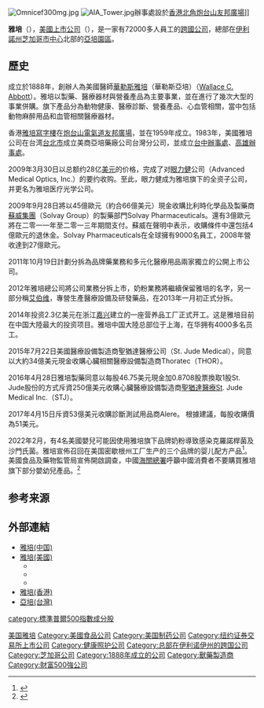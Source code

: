 {{noteTA
|T= zh-hk:雅培; zh-tw:亞培;
|1= zh-hk:雅培; zh-tw:亞培;
}}
{{Infobox Company
| company_name       = 美國雅培
| company_name_en    = Abbott Laboratories
| company_logo       = [[File:Abbott_Laboratories_logo.svg|200px]]
| company_type       = [[上市公司|上市公司]]
| company_slogan     = 
| market_information = {{nyse|ABT}}<br>[[标准普尔100指数|标准普尔100指数]]<br>[[标准普尔500指数|标准普尔500指数]]
| abbreviated_name   = 
| foundation         = {{start date and age|1888}}
| location           = {{USA}}[[伊利諾州|伊利諾州]][[芝加哥|芝加哥]][[市中心|市中心]]北部的[[亞培園區|亞培園區]]
| zip_code           = 
| area_served        = {{TWN}}、{{HKG}}、{{CHNMLD}}、<br>{{USA}}
| telephone_no       = 
| founder            = 華勒斯雅培(華勒斯亞培)(Wallace C. Abbott)
| industry           = 製藥、醫療器材、營養產品
| products           = 動物健康、醫療診斷、營養產品、心血管相關、動物麻醉用品、血管相關醫療器材
| revenue          = {{nowrap|{{increase}} [[US$|US$]]30.578 billion {{small|(2018)}}}}
| operating_income = {{nowrap|{{decrease}} US$1.73 billion {{small|(2017)}}}}
| net_income       = {{nowrap|{{decrease}} US$477 million {{small|(2017)}}}}
| assets           = {{nowrap|{{increase}} US$76.25 billion {{small|(2017)}}}}
| equity           = {{nowrap|{{increase}} US$31.10 billion {{small|(2017)}}}}
| num_employees    = {{nowrap|~99,000 {{small|(2017)}}}}
| accounting_period  = 
| parent             = 
| subsid             =
| homepage           = {{url|www.abbott.com}}
| footnotes        = <ref name="10-K Abbott Laboratories">{{cite web|url=https://www.sec.gov/Archives/edgar/data/1800/000104746918000856/a2234264z10-k.htm|title=US SEC: Form 10-K Abbott Laboratories|publisher=[[U.S._Securities_and_Exchange_Commission|U.S. Securities and Exchange Commission]]|accessdate=February 16, 2018}}</ref>
| width              = 
}}
[[File:Omnicef300mg.jpg|thumb]]
[[File:AIA_Tower.jpg|thumb]]辦事處設於[[香港|香港]][[北角|北角]][[炮台山|炮台山]][[友邦廣場|友邦廣場]]]]

'''雅培'''（{{lang-en|'''Abbott Laboratories'''}}），[[美國|美國]][[上市公司|上市公司]]（{{nyse|ABT}}），是一家有72000多人員工的[[跨國公司|跨國公司]]，總部在[[伊利諾州|伊利諾州]][[芝加哥|芝加哥]][[市中心|市中心]]北部的[[亞培園區|亞培園區]]。

== 歷史 ==
成立於1888年，創辦人為美國醫師[[華勒斯雅培|華勒斯雅培]]（華勒斯亞培）（[[Wallace_C._Abbott|Wallace C. Abbott]]）。雅培以製藥、醫療器材與營養產品為主要事業，並在進行了幾次大型的事業併購。旗下產品分為動物健康、醫療診斷、營養產品、心血管相關，當中包括動物麻醉用品和血管相關醫療器材。

香港[[雅培|雅培]][[寫字樓|寫字樓]]在[[炮台山|炮台山]][[電氣道|電氣道]][[友邦廣場|友邦廣場]]，並在1959年成立。1983年，美國雅培公司在台湾[[台北市|台北市]]成立美商亞培藥廠公司台灣分公司，並成立[[台中|台中]][[辦事處|辦事處]]、[[高雄|高雄]][[辦事處|辦事處]]。

2009年3月30日以总额约28亿[[美元|美元]]的价格，完成了对[[眼力健|眼力健]]公司（Advanced Medical Optics, Inc.）的要约收购。至此，眼力健成为雅培旗下的全资子公司，并更名为雅培医疗光学公司。

2009年9月28日將以45億歐元（約合66億美元）現金收購比利時化學品及製藥商[[苏威集团|蘇威集團]]（Solvay Group）的製藥部門Solvay Pharmaceuticals。還有3億歐元將在二零一一年至二零一三年期間支付。蘇威在聲明中表示，收購條件中還包括4億歐元的退休金。Solvay Pharmaceuticals在全球擁有9000名員工，2008年營收達到27億歐元。

2011年10月19日計劃分拆為品牌藥業務和多元化醫療用品兩家獨立的公開上市公司。

2012年雅培總公司將公司業務分拆上市，奶粉業務將繼續保留雅培的名字，另一部分稱[[艾伯维|艾伯维]]，專營生產醫療設備及研發藥品，在2013年一月初正式分拆。

2014年投资2.3亿美元在浙江[[嘉兴|嘉兴]]建立的一座营养品工厂正式开工。这是雅培目前在中国大陸最大的投资项目。雅培中国大陸总部位于上海，在华拥有4000多名员工。

2015年7月22日美國醫療設備製造商聖猶達醫療公司（St. Jude Medical），同意以大約34億美元現金收購心臟相關醫療設備製造商Thoratec（THOR）。

2016年4月28日雅培製藥同意以每股46.75美元現金加0.8708股票換取1股St. Jude股份的方式斥資250億美元收購心臟醫療設備製造商[[聖猶達醫療|聖猶達醫療]]St. Jude Medical Inc.（STJ）。

2017年4月15日斥資53億美元收購診斷測試用品商Alere。 根據建議，每股收購價為51美元。

2022年2月，有4名美國嬰兒可能因使用雅培旗下品牌奶粉導致感染克羅諾桿菌及沙門氏菌。雅培宣佈召回在美国密歇根州工厂生产的三个品牌的婴儿配方产品<ref>{{cite news |title=个别雅培奶粉被召回 中国海关总署提醒立即暂停食用}}</ref>。美國食品及藥物監管局宣佈開啟調查，中國[[海關總署|海關總署]]呼籲中國消費者不要購買雅培旗下部分嬰幼兒產品。<ref>{{cite news |title=內地海關籲停食雅培旗下部分嬰幼兒產品　亦不要購買 |url=https://news.rthk.hk/rthk/ch/component/k2/1634985-20220221.htm}}</ref>

==参考来源==
{{reflist}}

== 外部連結 ==
{{commonscat|Abbott Laboratories}}
* [http://www.abbott.com.cn/inchina.jsp 雅培(中国)]
* [http://www.abbott.com/ 雅培(美國)]
**{{facebook|Abbott|Abbott}}
**{{instagram|abbottglobal|Abbott}}
**{{youtube|channel=UC346EX3v26ACsjLhe-HwHDg/videos|Abbott}}
* [http://www.abbott.com.hk/ 雅培(香港)]
* [http://www.abbott.com.tw/index.asp 亞培(台灣)]
{{authority control}}
[[Category:美国雅培|]]
[[Category:美國食品公司|Category:美國食品公司]]
[[Category:美国制药公司|Category:美国制药公司]]
[[Category:纽约证券交易所上市公司|Category:纽约证券交易所上市公司]]
[[Category:健康照护公司|Category:健康照护公司]]
[[Category:总部在伊利诺伊州的跨国公司|Category:总部在伊利诺伊州的跨国公司]]
[[Category:芝加哥公司|Category:芝加哥公司]]
[[Category:1888年成立的公司|Category:1888年成立的公司]]
[[category:標準普爾500指數成分股|category:標準普爾500指數成分股]]
[[Category:獸藥製造商|Category:獸藥製造商]]
[[Category:財富500強公司|Category:財富500強公司]]